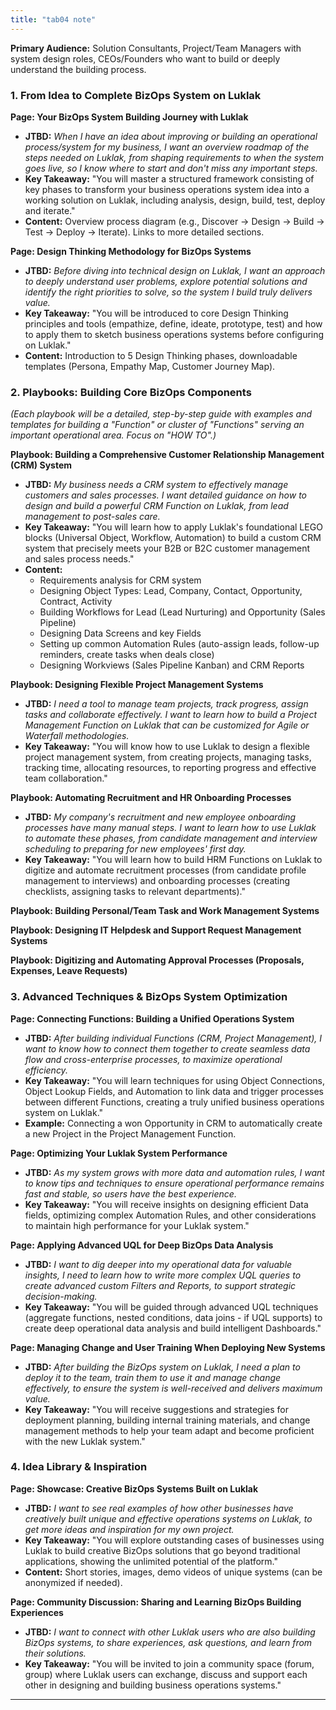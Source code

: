 ```yaml
---
title: "tab04 note"
---
```


**Primary Audience:** Solution Consultants, Project/Team Managers with system design roles, CEOs/Founders who want to build or deeply understand the building process.

### **1. From Idea to Complete BizOps System on Luklak**

**Page: Your BizOps System Building Journey with Luklak**

- **JTBD:** _When I have an idea about improving or building an operational process/system for my business, I want an overview roadmap of the steps needed on Luklak, from shaping requirements to when the system goes live, so I know where to start and don't miss any important steps._
- **Key Takeaway:** "You will master a structured framework consisting of key phases to transform your business operations system idea into a working solution on Luklak, including analysis, design, build, test, deploy and iterate."
- **Content:** Overview process diagram (e.g., Discover → Design → Build → Test → Deploy → Iterate). Links to more detailed sections.

**Page: Design Thinking Methodology for BizOps Systems**

- **JTBD:** _Before diving into technical design on Luklak, I want an approach to deeply understand user problems, explore potential solutions and identify the right priorities to solve, so the system I build truly delivers value._
- **Key Takeaway:** "You will be introduced to core Design Thinking principles and tools (empathize, define, ideate, prototype, test) and how to apply them to sketch business operations systems before configuring on Luklak."
- **Content:** Introduction to 5 Design Thinking phases, downloadable templates (Persona, Empathy Map, Customer Journey Map).

### **2. Playbooks: Building Core BizOps Components**

_(Each playbook will be a detailed, step-by-step guide with examples and templates for building a "Function" or cluster of "Functions" serving an important operational area. Focus on "HOW TO".)_

**Playbook: Building a Comprehensive Customer Relationship Management (CRM) System**

- **JTBD:** _My business needs a CRM system to effectively manage customers and sales processes. I want detailed guidance on how to design and build a powerful CRM Function on Luklak, from lead management to post-sales care._
- **Key Takeaway:** "You will learn how to apply Luklak's foundational LEGO blocks (Universal Object, Workflow, Automation) to build a custom CRM system that precisely meets your B2B or B2C customer management and sales process needs."
- **Content:**
  - Requirements analysis for CRM system
  - Designing Object Types: Lead, Company, Contact, Opportunity, Contract, Activity
  - Building Workflows for Lead (Lead Nurturing) and Opportunity (Sales Pipeline)
  - Designing Data Screens and key Fields
  - Setting up common Automation Rules (auto-assign leads, follow-up reminders, create tasks when deals close)
  - Designing Workviews (Sales Pipeline Kanban) and CRM Reports

**Playbook: Designing Flexible Project Management Systems**

- **JTBD:** _I need a tool to manage team projects, track progress, assign tasks and collaborate effectively. I want to learn how to build a Project Management Function on Luklak that can be customized for Agile or Waterfall methodologies._
- **Key Takeaway:** "You will know how to use Luklak to design a flexible project management system, from creating projects, managing tasks, tracking time, allocating resources, to reporting progress and effective team collaboration."

**Playbook: Automating Recruitment and HR Onboarding Processes**

- **JTBD:** _My company's recruitment and new employee onboarding processes have many manual steps. I want to learn how to use Luklak to automate these phases, from candidate management and interview scheduling to preparing for new employees' first day._
- **Key Takeaway:** "You will learn how to build HRM Functions on Luklak to digitize and automate recruitment processes (from candidate profile management to interviews) and onboarding processes (creating checklists, assigning tasks to relevant departments)."

**Playbook: Building Personal/Team Task and Work Management Systems**

**Playbook: Designing IT Helpdesk and Support Request Management Systems**

**Playbook: Digitizing and Automating Approval Processes (Proposals, Expenses, Leave Requests)**

### **3. Advanced Techniques & BizOps System Optimization**

**Page: Connecting Functions: Building a Unified Operations System**

- **JTBD:** _After building individual Functions (CRM, Project Management), I want to know how to connect them together to create seamless data flow and cross-enterprise processes, to maximize operational efficiency._
- **Key Takeaway:** "You will learn techniques for using Object Connections, Object Lookup Fields, and Automation to link data and trigger processes between different Functions, creating a truly unified business operations system on Luklak."
- **Example:** Connecting a won Opportunity in CRM to automatically create a new Project in the Project Management Function.

**Page: Optimizing Your Luklak System Performance**

- **JTBD:** _As my system grows with more data and automation rules, I want to know tips and techniques to ensure operational performance remains fast and stable, so users have the best experience._
- **Key Takeaway:** "You will receive insights on designing efficient Data fields, optimizing complex Automation Rules, and other considerations to maintain high performance for your Luklak system."

**Page: Applying Advanced UQL for Deep BizOps Data Analysis**

- **JTBD:** _I want to dig deeper into my operational data for valuable insights, I need to learn how to write more complex UQL queries to create advanced custom Filters and Reports, to support strategic decision-making._
- **Key Takeaway:** "You will be guided through advanced UQL techniques (aggregate functions, nested conditions, data joins - if UQL supports) to create deep operational data analysis and build intelligent Dashboards."

**Page: Managing Change and User Training When Deploying New Systems**

- **JTBD:** _After building the BizOps system on Luklak, I need a plan to deploy it to the team, train them to use it and manage change effectively, to ensure the system is well-received and delivers maximum value._
- **Key Takeaway:** "You will receive suggestions and strategies for deployment planning, building internal training materials, and change management methods to help your team adapt and become proficient with the new Luklak system."

### **4. Idea Library & Inspiration**

**Page: Showcase: Creative BizOps Systems Built on Luklak**

- **JTBD:** _I want to see real examples of how other businesses have creatively built unique and effective operations systems on Luklak, to get more ideas and inspiration for my own project._
- **Key Takeaway:** "You will explore outstanding cases of businesses using Luklak to build creative BizOps solutions that go beyond traditional applications, showing the unlimited potential of the platform."
- **Content:** Short stories, images, demo videos of unique systems (can be anonymized if needed).

**Page: Community Discussion: Sharing and Learning BizOps Building Experiences**

- **JTBD:** _I want to connect with other Luklak users who are also building BizOps systems, to share experiences, ask questions, and learn from their solutions._
- **Key Takeaway:** "You will be invited to join a community space (forum, group) where Luklak users can exchange, discuss and support each other in designing and building business operations systems."

---